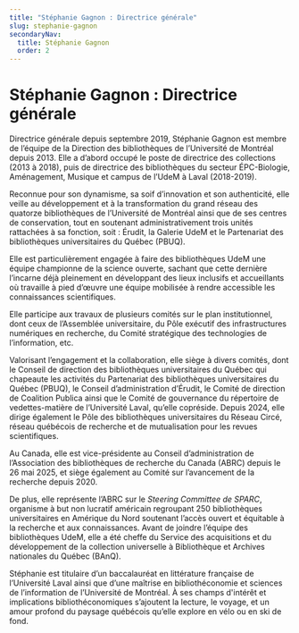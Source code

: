 ```yaml
---
title: "Stéphanie Gagnon : Directrice générale"
slug: stephanie-gagnon
secondaryNav:
  title: Stéphanie Gagnon
  order: 2
---
```



# Stéphanie Gagnon : Directrice générale

<Grid container spacing='1.5rem'>
  <Grid size={{ xs: 12, lg: 7 }}>
    
Directrice générale depuis septembre 2019, Stéphanie Gagnon est membre de l’équipe de la Direction des bibliothèques de l’Université de Montréal depuis 2013. Elle a d’abord occupé le poste de directrice des collections (2013 à 2018), puis de directrice des bibliothèques du secteur ÉPC-Biologie, Aménagement, Musique et campus de l’UdeM à Laval (2018-2019).

Reconnue pour son dynamisme, sa soif d’innovation et son authenticité, elle veille au développement et à la transformation du grand réseau des quatorze bibliothèques de l’Université de Montréal ainsi que de ses centres de conservation, tout en soutenant administrativement trois unités rattachées à sa fonction, soit : Érudit, la Galerie UdeM et le Partenariat des bibliothèques universitaires du Québec (PBUQ). 

Elle est particulièrement engagée à faire des bibliothèques UdeM une équipe championne de la science ouverte, sachant que cette dernière l’incarne déjà pleinement en développant des lieux inclusifs et accueillants où travaille à pied d’œuvre une équipe mobilisée à rendre accessible les connaissances scientifiques. 

Elle participe aux travaux de plusieurs comités sur le plan institutionnel, dont ceux de l’Assemblée universitaire, du Pôle exécutif des infrastructures numériques en recherche, du Comité stratégique des technologies de l’information, etc. 

Valorisant l’engagement et la collaboration, elle siège à divers comités, dont le Conseil de direction des bibliothèques universitaires du Québec qui chapeaute les activités du Partenariat des bibliothèques universitaires du Québec (PBUQ), le Conseil d’administration d’Érudit, le Comité de direction de Coalition Publica ainsi que le Comité de gouvernance du répertoire de vedettes-matière de l’Université Laval, qu’elle copréside. Depuis 2024, elle dirige également le Pôle des bibliothèques universitaires du Réseau Circé, réseau québécois de recherche et de mutualisation pour les revues scientifiques.

Au Canada, elle est vice-présidente au Conseil d’administration de l’Association des bibliothèques de recherche du Canada (ABRC) depuis le 26 mai 2025, et siège également au Comité sur l’avancement de la recherche depuis 2020.

De plus, elle représente l’ABRC sur le *Steering Committee de SPARC*, organisme à but non lucratif américain regroupant 250 bibliothèques universitaires en Amérique du Nord soutenant l’accès ouvert et équitable à la recherche et aux connaissances.
Avant de joindre l’équipe des bibliothèques UdeM, elle a été cheffe du Service des acquisitions et du développement de la collection universelle à Bibliothèque et Archives nationales du Québec (BAnQ).

Stéphanie est titulaire d’un baccalauréat en littérature française de l’Université Laval ainsi que d’une maîtrise en bibliothéconomie et sciences de l’information de l’Université de Montréal. À ses champs d'intérêt et implications bibliothéconomiques s’ajoutent la lecture, le voyage, et un amour profond du paysage québécois qu’elle explore en vélo ou en ski de fond.  

  </Grid> 
  <Grid> 
    <img src={Stephanie} style={{width: 'auto', height: '190px', borderRadius: '12px'}} alt="" />
  </Grid> 
</Grid> 